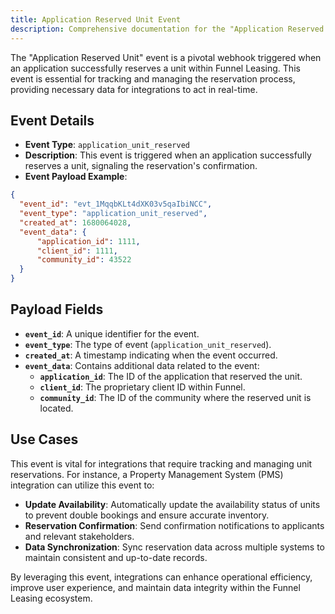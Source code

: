 ```yaml
---
title: Application Reserved Unit Event
description: Comprehensive documentation for the "Application Reserved Unit" webhook event, detailing its purpose, payload, and use cases for seamless integration within the Funnel Leasing platform.
---
```


The "Application Reserved Unit" event is a pivotal webhook triggered when an application successfully reserves a unit within Funnel Leasing. This event is essential for tracking and managing the reservation process, providing necessary data for integrations to act in real-time.

## Event Details

- **Event Type**: `application_unit_reserved`
- **Description**: This event is triggered when an application successfully reserves a unit, signaling the reservation's confirmation.
- **Event Payload Example**:

```json
{
  "event_id": "evt_1MqqbKLt4dXK03v5qaIbiNCC",
  "event_type": "application_unit_reserved",
  "created_at": 1680064028,
  "event_data": {
      "application_id": 1111,
      "client_id": 1111,
      "community_id": 43522
  }
}
```

## Payload Fields

- **`event_id`**: A unique identifier for the event.
- **`event_type`**: The type of event (`application_unit_reserved`).
- **`created_at`**: A timestamp indicating when the event occurred.
- **`event_data`**: Contains additional data related to the event:
  - **`application_id`**: The ID of the application that reserved the unit.
  - **`client_id`**: The proprietary client ID within Funnel.
  - **`community_id`**: The ID of the community where the reserved unit is located.

## Use Cases

This event is vital for integrations that require tracking and managing unit reservations. For instance, a Property Management System (PMS) integration can utilize this event to:

- **Update Availability**: Automatically update the availability status of units to prevent double bookings and ensure accurate inventory.
- **Reservation Confirmation**: Send confirmation notifications to applicants and relevant stakeholders.
- **Data Synchronization**: Sync reservation data across multiple systems to maintain consistent and up-to-date records.

By leveraging this event, integrations can enhance operational efficiency, improve user experience, and maintain data integrity within the Funnel Leasing ecosystem.